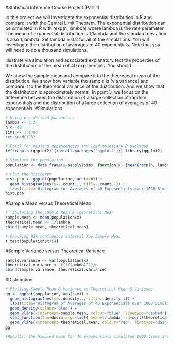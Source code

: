 #Statistical Inference Course Project (Part 1)

In this project we will investigate the exponential distribution in R and compare it with the Central Limit Theorem. The exponential distribution can be simulated in R with rexp(n, lambda) where lambda is the rate parameter. The mean of exponential distribution is 1/lambda and the standard deviation is also 1/lambda. Set lambda = 0.2 for all of the simulations. You will investigate the distribution of averages of 40 exponentials. Note that you will need to do a thousand simulations.

Illustrate via simulation and associated explanatory text the properties of the distribution of the mean of 40 exponentials. You should

We show the sample mean and compare it to the theoretical mean of the distribution.
We show how variable the sample is (via variance) and compare it to the theoretical variance of the distribution.
And we show that the distribution is approximately normal.
In point 3, we focus on the difference between the distribution of a large collection of random exponentials and the distribution of a large collection of averages of 40 exponentials.
#Simulations
```r

# Using pre-defined parameters
lambda <- 0.2
n <- 40
sims <- 1:1000
set.seed(123)

# Check for missing dependencies and load necessary R packages
if(!require(ggplot2)){install.packages('ggplot2')}; library(ggplot2)

# Simulate the population
population <- data.frame(x=sapply(sims, function(x) {mean(rexp(n, lambda))}))

# Plot the histogram
hist.pop <- ggplot(population, aes(x=x)) + 
  geom_histogram(aes(y=..count.., fill=..count..)) +
  labs(title="Histogram for Averages of 40 Exponentials over 1000 Simulations", y="Frequency", x="Mean")
hist.pop

```
#Sample Mean versus Theoretical Mean
```r
# Tabulating the Sample Mean & Theoretical Mean
sample.mean <- mean(population$x)
theoretical.mean <- 1/lambda
cbind(sample.mean, theoretical.mean)

# Checking 95% confidence interval for Sample Mean
t.test(population$x)[4]
```
#Sample Variance versus Theoretical Variance
```r
sample.variance <- var(population$x)
theoretical.variance <- ((1/lambda)^2)/n
cbind(sample.variance, theoretical.variance)

```
#Distribution
```r
# Plotting Sample Mean & Varience vs Theoretical Mean & Varience
gg <- ggplot(population, aes(x=x)) +
  geom_histogram(aes(y=..density.., fill=..density..)) +
  labs(title="Histogram of Averages of 40 Exponentials over 1000 Simulations", y="Density", x="Mean") + 
  geom_density(colour="blue") +
  geom_vline(xintercept=sample.mean, colour="blue", linetype="dashed") +
  stat_function(fun=dnorm,args=list( mean=1/lambda, sd=sqrt(theoretical.variance)),color = "red") +
  geom_vline(xintercept=theoretical.mean, colour="red", linetype="dashed") 
gg

#Results: the Sampled mean for 40 exponentials simulated 1000 times are very close to the Theoretical mean for a normal distribution.

```





